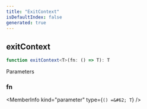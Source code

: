 ```yaml
---
title: "ExitContext"
isDefaultIndex: false
generated: true
---
```



<!-- This file was generated from the CommandKit source. Do not modify. Instead, re-run the "docgen" script -->


## exitContext

<GenerationInfo sourceFile="packages/commandkit/src/context/async-context.ts" sourceLine="35" packageName="commandkit" />



```ts title="Signature"
function exitContext<T>(fn: () => T): T
```
Parameters

### fn

<MemberInfo kind="parameter" type={`() =&#62; T`} />

